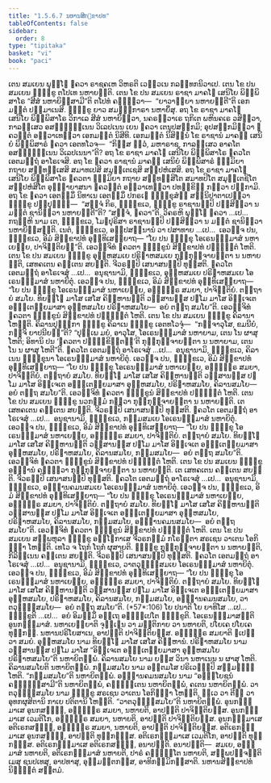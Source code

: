 ```yaml
---
title: "1.5.6.7 ນຫານສິກ຺ຂາປທ"
tableOfContents: false
sidebar:
  order: 8
type: "tipitaka"
basket: "vi"
book: "paci"
---
```



<DynamicBreadcrumb />

<Division number="357" book="paci">

<Paragraph number="1088" book="paci">
ເຕນ ສມເຍນ ພຸທ຺ໂຘ ຠຄວາ ຣາຊຄເຫ ວິຫຣຕິ ເວຬຸວເນ ກລນ຺ທກນິວາເປ. ເຕນ ໂຂ ປນ ສມເຍນ ຠິກ຺ຂູ ຕໂປເທ ນຫາຍນ຺ຕິ. ເຕນ ໂຂ ປນ ສມເຍນ ຣາຊາ ມາຄໂຘ ເສນິໂຍ ພິມ຺ພິສາໂຣ “ສີສໍ ນຫາຍິສ຺ສາມີ”ຕິ ຕໂປທໍ ຄນ຺ຕ຺ວາ—  “ຍາວາຍ຺ຍາ ນຫາຍນ຺ຕີ”ຕິ ເອກມນ຺ຕໍ ປຏິມາເນສິ. ຠິກ຺ຂູ ຍາວ ສມນ຺ຘກາຣາ ນຫາຍິໍສຸ. ອຖ ໂຂ ຣາຊາ ມາຄໂຘ ເສນິໂຍ ພິມ຺ພິສາໂຣ ວິກາເລ ສີສໍ ນຫາຍິຕ຺ວາ, ນຄຣທ຺ວາເຣ ຖກິເຕ ພຫິນຄເຣ ວສິຕ຺ວາ, ກາລສ຺ເສວ ອສມ຺ຠິນ຺ເນນ ວິເລປເນນ ເຍນ ຠຄວາ ເຕນຸປສງ຺ກມິ; ອຸປສງ຺ກມິຕ຺ວາ ຠຄວນ຺ຕໍ ອຠິວາເທຕ຺ວາ ເອກມນ຺ຕໍ ນິສີທິ. ເອກມນ຺ຕໍ ນິສິນ຺ນໍ ໂຂ ຣາຊານໍ ມາຄຘໍ ເສນິຍໍ ພິມ຺ພິສາຣໍ ຠຄວາ ເອຕທໂວຈ—  “ກິສ຺ສ ຕ຺ວໍ, ມຫາຣາຊ, ກາລສ຺ເສວ ອາຄໂຕ ອສມ຺ຠິນ຺ເນນ ວິເລປເນນາ”ຕິ? ອຖ ໂຂ ຣາຊາ ມາຄໂຘ ເສນິໂຍ ພິມ຺ພິສາໂຣ ຠຄວໂຕ ເອຕມຕ຺ຖໍ ອາໂຣເຈສິ. ອຖ ໂຂ ຠຄວາ ຣາຊານໍ ມາຄຘໍ ເສນິຍໍ ພິມ຺ພິສາຣໍ ຘມ຺ມິຍາ ກຖາຍ ສນ຺ທສ຺ເສສິ ສມາທເປສິ ສມຸຕ຺ເຕເຊສິ ສມ຺ປຫໍເສສິ. ອຖ ໂຂ ຣາຊາ ມາຄໂຘ ເສນິໂຍ ພິມ຺ພິສາໂຣ ຠຄວຕາ ຘມ຺ມິຍາ ກຖາຍ ສນ຺ທສ຺ສິໂຕ ສມາທປິໂຕ ສມຸຕ຺ເຕຊິໂຕ ສມ຺ປຫໍສິໂຕ ອຸຏ຺ຐາຍາສນາ ຠຄວນ຺ຕໍ ອຠິວາເທຕ຺ວາ ປທກ຺ຂິຓໍ ກຕ຺ວາ ປກ຺ກາມິ.
</Paragraph>

<Paragraph number="1089" book="paci">
ອຖ ໂຂ ຠຄວາ ເອຕສ຺ມິໍ ນິທາເນ ເອຕສ຺ມິໍ ປກຣເຓ ຠິກ຺ຂຸສໍຆໍ ສນ຺ນິປາຕາເປຕ຺ວາ ຠິກ຺ຂູ ປຏິປຸຈ຺ຉິ—  “ສຈ຺ຈໍ ກິຣ, ຠິກ຺ຂເວ, ຠິກ຺ຂູ ຣາຊານມ຺ປິ ປສ຺ສິຕ຺ວາ ນ ມຕ຺ຕໍ ຊານິຕ຺ວາ ນຫາຍນ຺ຕີ”ຕິ? “ສຈ຺ຈໍ, ຠຄວາ”ຕິ. ວິຄຣຫິ ພຸທ຺ໂຘ ຠຄວາ …ເປ…  ກຖຎ຺ຫິ ນາມ ເຕ, ຠິກ຺ຂເວ, ໂມຆປຸຣິສາ ຣາຊານມ຺ປິ ປສ຺ສິຕ຺ວາ ນ ມຕ຺ຕໍ ຊານິຕ຺ວາ ນຫາຍິສ຺ສນ຺ຕິ. ເນຕໍ, ຠິກ຺ຂເວ, ອປ຺ປສນ຺ນານໍ ວາ ປສາທາຍ …ເປ…  ເອວຎ຺ຈ ປນ, ຠິກ຺ຂເວ, ອິມໍ ສິກ຺ຂາປທໍ ອຸທ຺ທິເສຍ຺ຍາຖ—
</Paragraph>

<Paragraph number="1090" book="paci">
<Emphasis>“ໂຍ ປນ ຠິກ຺ຂຸ ໂອເຣນທ຺ຘມາສໍ ນຫາເຍຍ຺ຍ, ປາຈິຕ຺ຕິຍນ຺”</Emphasis>ຕິ.
</Paragraph>

<Paragraph number="1091" book="paci">
ເອວຎ຺ຈິທໍ ຠຄວຕາ ຠິກ຺ຂູນໍ ສິກ຺ຂາປທໍ ປຎ຺ຎຕ຺ຕໍ ໂຫຕິ.
</Paragraph>

</Division>
<Division number="358" book="paci">

<Paragraph number="1092" book="paci">
ເຕນ ໂຂ ປນ ສມເຍນ ຠິກ຺ຂູ ອຸຓ຺ຫສມເຍ ປຣິຬາຫສມເຍ ກຸກ຺ກຸຈ຺ຈາຍນ຺ຕາ ນ ນຫາຍນ຺ຕິ, ເສທຄເຕນ ຄຕ຺ເຕນ ສຍນ຺ຕິ. ຈີວຣມ຺ປິ ເສນາສນມ຺ປິ ທຸສ຺ສຕິ. ຠຄວໂຕ ເອຕມຕ຺ຖໍ ອາໂຣເຈສຸໍ …ເປ…  ອນຸຊານາມິ, ຠິກ຺ຂເວ, ອຸຓ຺ຫສມເຍ ປຣິຬາຫສມເຍ ໂອເຣນທ຺ຘມາສໍ ນຫາຍິຕຸໍ. ເອວຎ຺ຈ ປນ, ຠິກ຺ຂເວ, ອິມໍ ສິກ຺ຂາປທໍ ອຸທ຺ທິເສຍ຺ຍາຖ—
</Paragraph>

<Paragraph number="1093" book="paci">
<Emphasis>“ໂຍ ປນ ຠິກ຺ຂຸ ໂອເຣນທ຺ຘມາສໍ ນຫາເຍຍ຺ຍ, ອຎ຺ຎຕ຺ຣ ສມຍາ, ປາຈິຕ຺ຕິຍໍ. ຕຕ຺ຖາຍໍ ສມໂຍ. ທິຍຑ຺ໂຒ ມາໂສ ເສໂສ ຄິມ຺ຫານນ຺ຕິ ວສ຺ສານສ຺ສ ປຐໂມ ມາໂສ ອິຈ຺ເຈເຕ ອຑ຺ຒເຕຍ຺ຍມາສາ ອຸຓ຺ຫສມໂຍ ປຣິຬາຫສມໂຍ—  ອຍໍ ຕຕ຺ຖ ສມໂຍ”</Emphasis>ຕິ.
</Paragraph>

<Paragraph number="1094" book="paci">
ເອວຎ຺ຈິທໍ ຠຄວຕາ ຠິກ຺ຂູນໍ ສິກ຺ຂາປທໍ ປຎ຺ຎຕ຺ຕໍ ໂຫຕິ.
</Paragraph>

</Division>
<Division number="359" book="paci">

<Paragraph number="1095" book="paci">
ເຕນ ໂຂ ປນ ສມເຍນ ຠິກ຺ຂູ ຄິລານາ ໂຫນ຺ຕິ. ຄິລານປຸຈ຺ຉກາ ຠິກ຺ຂູ ຄິລາເນ ຠິກ຺ຂູ ເອຕທໂວຈຸໍ—  “ກຈ຺ຈາວຸໂສ, ຂມນີຍໍ, ກຈ຺ຈິ ຍາປນີຍນ຺”ຕິ? “ປຸພ຺ເພ ມຍໍ, ອາວຸໂສ, ໂອເຣນທ຺ຘມາສໍ ນຫາຍາມ, ເຕນ ໂນ ຜາສຸ ໂຫຕິ; ອິທານິ ປນ ‘ຠຄວຕາ ປຏິກ຺ຂິຕ຺ຕນ຺’ຕິ ກຸກ຺ກຸຈ຺ຈາຍນ຺ຕາ ນ ນຫາຍາມ, ເຕນ ໂນ ນ ຜາສຸ ໂຫຕີ”ຕິ. ຠຄວໂຕ ເອຕມຕ຺ຖໍ ອາໂຣເຈສຸໍ …ເປ…  ອນຸຊານາມິ, ຠິກ຺ຂເວ, ຄິລາເນນ ຠິກ຺ຂຸນາ ໂອເຣນທ຺ຘມາສໍ ນຫາຍິຕຸໍ. ເອວຎ຺ຈ ປນ, ຠິກ຺ຂເວ, ອິມໍ ສິກ຺ຂາປທໍ ອຸທ຺ທິເສຍ຺ຍາຖ—
</Paragraph>

<Paragraph number="1096" book="paci">
<Emphasis>“ໂຍ ປນ ຠິກ຺ຂຸ ໂອເຣນທ຺ຘມາສໍ ນຫາເຍຍ຺ຍ, ອຎ຺ຎຕ຺ຣ ສມຍາ, ປາຈິຕ຺ຕິຍໍ. ຕຕ຺ຖາຍໍ ສມໂຍ. ທິຍຑ຺ໂຒ ມາໂສ ເສໂສ ຄິມ຺ຫານນ຺ຕິ ວສ຺ສານສ຺ສ ປຐໂມ ມາໂສ ອິຈ຺ເຈເຕ ອຑ຺ຒເຕຍ຺ຍມາສາ ອຸຓ຺ຫສມໂຍ, ປຣິຬາຫສມໂຍ, ຄິລານສມໂຍ—  ອຍໍ ຕຕ຺ຖ ສມໂຍ”</Emphasis>ຕິ.
</Paragraph>

<Paragraph number="1097" book="paci">
ເອວຎ຺ຈິທໍ ຠຄວຕາ ຠິກ຺ຂູນໍ ສິກ຺ຂາປທໍ ປຎ຺ຎຕ຺ຕໍ ໂຫຕິ.
</Paragraph>

</Division>
<Division number="360" book="paci">

<Paragraph number="1098" book="paci">
ເຕນ ໂຂ ປນ ສມເຍນ ຠິກ຺ຂູ ນວກມ຺ມໍ ກຕ຺ວາ ກຸກ຺ກຸຈ຺ຈາຍນ຺ຕາ ນ ນຫາຍນ຺ຕິ. ເຕ ເສທຄເຕນ ຄຕ຺ເຕນ ສຍນ຺ຕິ. ຈີວຣມ຺ປິ ເສນາສນມ຺ປິ ທຸສ຺ສຕິ. ຠຄວໂຕ ເອຕມຕ຺ຖໍ ອາໂຣເຈສຸໍ …ເປ…  ອນຸຊານາມິ, ຠິກ຺ຂເວ, ກມ຺ມສມເຍ ໂອເຣນທ຺ຘມາສໍ ນຫາຍິຕຸໍ. ເອວຎ຺ຈ ປນ, ຠິກ຺ຂເວ, ອິມໍ ສິກ຺ຂາປທໍ ອຸທ຺ທິເສຍ຺ຍາຖ—
</Paragraph>

<Paragraph number="1099" book="paci">
<Emphasis>“ໂຍ ປນ ຠິກ຺ຂຸ ໂອເຣນທ຺ຘມາສໍ ນຫາເຍຍ຺ຍ, ອຎ຺ຎຕ຺ຣ ສມຍາ, ປາຈິຕ຺ຕິຍໍ. ຕຕ຺ຖາຍໍ ສມໂຍ. ທິຍຑ຺ໂຒ ມາໂສ ເສໂສ ຄິມ຺ຫານນ຺ຕິ ວສ຺ສານສ຺ສ ປຐໂມ ມາໂສ ອິຈ຺ເຈເຕ ອຑ຺ຒເຕຍ຺ຍມາສາ ອຸຓ຺ຫສມໂຍ, ປຣິຬາຫສມໂຍ, ຄິລານສມໂຍ, ກມ຺ມສມໂຍ—  ອຍໍ ຕຕ຺ຖ ສມໂຍ”</Emphasis>ຕິ.
</Paragraph>

<Paragraph number="1100" book="paci">
ເອວຎ຺ຈິທໍ ຠຄວຕາ ຠິກ຺ຂູນໍ ສິກ຺ຂາປທໍ ປຎ຺ຎຕ຺ຕໍ ໂຫຕິ.
</Paragraph>

</Division>
<Division number="361" book="paci">

<Paragraph number="1101" book="paci">
ເຕນ ໂຂ ປນ ສມເຍນ ຠິກ຺ຂູ ອທ຺ຘານໍ ຄນ຺ຕ຺ວາ ກຸກ຺ກຸຈ຺ຈາຍນ຺ຕາ ນ ນຫາຍນ຺ຕິ. ເຕ ເສທຄເຕນ ຄຕ຺ເຕນ ສຍນ຺ຕິ. ຈີວຣມ຺ປິ ເສນາສນມ຺ປິ ທຸສ຺ສຕິ. ຠຄວໂຕ ເອຕມຕ຺ຖໍ ອາໂຣເຈສຸໍ …ເປ…  ອນຸຊານາມິ, ຠິກ຺ຂເວ, ອທ຺ຘານຄມນສມເຍ ໂອເຣນທ຺ຘມາສໍ ນຫາຍິຕຸໍ. ເອວຎ຺ຈ ປນ, ຠິກ຺ຂເວ, ອິມໍ ສິກ຺ຂາປທໍ ອຸທ຺ທິເສຍ຺ຍາຖ—
</Paragraph>

<Paragraph number="1102" book="paci">
<Emphasis>“ໂຍ ປນ ຠິກ຺ຂຸ ໂອເຣນທ຺ຘມາສໍ ນຫາເຍຍ຺ຍ, ອຎ຺ຎຕ຺ຣ ສມຍາ, ປາຈິຕ຺ຕິຍໍ. ຕຕ຺ຖາຍໍ ສມໂຍ. ທິຍຑ຺ໂຒ ມາໂສ ເສໂສ ຄິມ຺ຫານນ຺ຕິ ວສ຺ສານສ຺ສ ປຐໂມ ມາໂສ ອິຈ຺ເຈເຕ ອຑ຺ຒເຕຍ຺ຍມາສາ ອຸຓ຺ຫສມໂຍ, ປຣິຬາຫສມໂຍ, ຄິລານສມໂຍ, ກມ຺ມສມໂຍ, ອທ຺ຘານຄມນສມໂຍ—  ອຍໍ ຕຕ຺ຖ ສມໂຍ”</Emphasis>ຕິ.
</Paragraph>

<Paragraph number="1103" book="paci">
ເອວຎ຺ຈິທໍ ຠຄວຕາ ຠິກ຺ຂູນໍ ສິກ຺ຂາປທໍ ປຎ຺ຎຕ຺ຕໍ ໂຫຕິ.
</Paragraph>

</Division>
<Division number="362" book="paci">

<Paragraph number="1104" book="paci">
ເຕນ ໂຂ ປນ ສມເຍນ ສມ຺ພຫຸລາ ຠິກ຺ຂູ ອຊ຺ໂຌກາເສ ຈີວຣກມ຺ມໍ ກໂຣນ຺ຕາ ສຣເຊນ ວາເຕນ ໂອກິຓ຺ຓາ ໂຫນ຺ຕິ. ເທໂວ ຈ ໂຖກໍ ໂຖກໍ ຜຸສາຍຕິ. ຠິກ຺ຂູ ກຸກ຺ກຸຈ຺ຈາຍນ຺ຕາ ນ ນຫາຍນ຺ຕິ, ກິລິນ຺ເນນ ຄຕ຺ເຕນ ສຍນ຺ຕິ. ຈີວຣມ຺ປິ ເສນາສນມ຺ປິ ທຸສ຺ສຕິ. ຠຄວໂຕ ເອຕມຕ຺ຖໍ ອາໂຣເຈສຸໍ …ເປ…  ອນຸຊານາມິ, ຠິກ຺ຂເວ, ວາຕວຸຏ຺ຐິສມເຍ ໂອເຣນທ຺ຘມາສໍ ນຫາຍິຕຸໍ. ເອວຎ຺ຈ ປນ, ຠິກ຺ຂເວ, ອິມໍ ສິກ຺ຂາປທໍ ອຸທ຺ທິເສຍ຺ຍາຖ—
</Paragraph>

</Division>
<Division number="363" book="paci">

<Paragraph number="1105" book="paci">
<Emphasis>“ໂຍ ປນ ຠິກ຺ຂຸ ໂອເຣນທ຺ຘມາສໍ ນຫາເຍຍ຺ຍ, ອຎ຺ຎຕ຺ຣ ສມຍາ, ປາຈິຕ຺ຕິຍໍ. ຕຕ຺ຖາຍໍ ສມໂຍ. ທິຍຑ຺ໂຒ ມາໂສ ເສໂສ ຄິມ຺ຫານນ຺ຕິ ວສ຺ສານສ຺ສ ປຐໂມ ມາໂສ ອິຈ຺ເຈເຕ ອຑ຺ຒເຕຍ຺ຍມາສາ ອຸຓ຺ຫສມໂຍ, ປຣິຬາຫສມໂຍ, ຄິລານສມໂຍ, ກມ຺ມສມໂຍ, ອທ຺ຘານຄມນສມໂຍ, ວາຕວຸຏ຺ຐິສມໂຍ—  ອຍໍ ຕຕ຺ຖ ສມໂຍ”</Emphasis>ຕິ. (*57*:<Emphasis>106</Emphasis>)
</Paragraph>

</Division>
<Division number="364" book="paci">

<Paragraph number="1106" book="paci">
<Emphasis>ໂຍ ປນາ</Emphasis>ຕິ ໂຍ ຍາທິໂສ …ເປ…  <Emphasis>ຠິກ຺ຂູ</Emphasis>ຕິ …ເປ…  ອຍໍ ອິມສ຺ມິໍ ອຕ຺ເຖ ອຘິປ຺ເປໂຕ ຠິກ຺ຂູຕິ.
</Paragraph>

<Paragraph number="1107" book="paci">
<Emphasis>ໂອເຣນທ຺ຘມາສນ຺</Emphasis>ຕິ ອູນກທ຺ຘມາສໍ.
</Paragraph>

<Paragraph number="1108" book="paci">
<Emphasis>ນຫາເຍຍ຺ຍາ</Emphasis>ຕິ ຈຸຓ຺ເຓນ ວາ ມຕ຺ຕິກາຍ ວາ ນຫາຍຕິ, ປໂຍເຄ ປໂຍເຄ ທຸກ຺ກຏໍ. ນຫານປຣິໂຍສາເນ, ອາປຕ຺ຕິ ປາຈິຕ຺ຕິຍສ຺ສ.
</Paragraph>

<Paragraph number="1109" book="paci">
<Emphasis>ອຎ຺ຎຕ຺ຣ ສມຍາ</Emphasis>ຕິ ຐເປຕ຺ວາ ສມຍໍ.
</Paragraph>

<Paragraph number="1110" book="paci">
<Emphasis>ອຸຓ຺ຫສມໂຍ</Emphasis> ນາມ ທິຍຑ຺ໂຒ ມາໂສ ເສໂສ ຄິມ຺ຫານໍ. <Emphasis>ປຣິຬາຫສມໂຍ</Emphasis> ນາມ ວສ຺ສານສ຺ສ ປຐໂມ ມາໂສ “ອິຈ຺ເຈເຕ ອຑ຺ຒເຕຍ຺ຍມາສາ ອຸຓ຺ຫສມໂຍ ປຣິຬາຫສມໂຍ”ຕິ ນຫາຍິຕພ຺ພໍ.
</Paragraph>

<Paragraph number="1111" book="paci">
<Emphasis>ຄິລານສມໂຍ</Emphasis> ນາມ ຍສ຺ສ ວິນາ ນຫາເນນ ນ ຜາສຸ ໂຫຕິ. ຄິລານສມໂຍຕິ ນຫາຍິຕພ຺ພໍ.
</Paragraph>

<Paragraph number="1112" book="paci">
<Emphasis>ກມ຺ມສມໂຍ</Emphasis> ນາມ ອນ຺ຕມໂສ ປຣິເວຓມ຺ປິ ສມ຺ມຏ຺ຐໍ ໂຫຕິ. “ກມ຺ມສມໂຍ”ຕິ ນຫາຍິຕພ຺ພໍ.
</Paragraph>

<Paragraph number="1113" book="paci">
<Emphasis>ອທ຺ຘານຄມນສມໂຍ</Emphasis> ນາມ “ອທ຺ຘໂຍຊນໍ ຄຈ຺ຉິສ຺ສາມີ”ຕິ ນຫາຍິຕພ຺ພໍ, ຄຈ຺ຉນ຺ເຕນ ນຫາຍິຕພ຺ພໍ, ຄເຕນ ນຫາຍິຕພ຺ພໍ.
</Paragraph>

<Paragraph number="1114" book="paci">
<Emphasis>ວາຕວຸຏ຺ຐິສມໂຍ</Emphasis> ນາມ ຠິກ຺ຂູ ສຣເຊນ ວາເຕນ ໂອກິຓ຺ຓາ ໂຫນ຺ຕິ, ທ຺ເວ ວາ ຕີຓິ ວາ ອຸທກຜຸສິຕານິ ກາເຍ ປຕິຕານິ ໂຫນ຺ຕິ. “ວາຕວຸຏ຺ຐິສມໂຍ”ຕິ ນຫາຍິຕພ຺ພໍ.
</Paragraph>

</Division>
<Division number="365" book="paci">

<Paragraph number="1115" book="paci">
ອູນກທ຺ຘມາເສ ອູນກສຎ຺ຎີ, ອຎ຺ຎຕ຺ຣ ສມຍາ, ນຫາຍຕິ, ອາປຕ຺ຕິ ປາຈິຕ຺ຕິຍສ຺ສ. ອູນກທ຺ຘມາເສ ເວມຕິໂກ, ອຎ຺ຎຕ຺ຣ ສມຍາ, ນຫາຍຕິ, ອາປຕ຺ຕິ ປາຈິຕ຺ຕິຍສ຺ສ. ອູນກທ຺ຘມາເສ ອຕິເຣກສຎ຺ຎີ, ອຎ຺ຎຕ຺ຣ ສມຍາ, ນຫາຍຕິ, ອາປຕ຺ຕິ ປາຈິຕ຺ຕິຍສ຺ສ.
</Paragraph>

<Paragraph number="1116" book="paci">
ອຕິເຣກທ຺ຘມາເສ ອູນກສຎ຺ຎີ, ອາປຕ຺ຕິ ທຸກ຺ກຏສ຺ສ. ອຕິເຣກທ຺ຘມາເສ ເວມຕິໂກ, ອາປຕ຺ຕິ ທຸກ຺ກຏສ຺ສ. ອຕິເຣກທ຺ຘມາເສ ອຕິເຣກສຎ຺ຎີ, ອນາປຕ຺ຕິ.
</Paragraph>

</Division>
<Division number="366" book="paci">

<Paragraph number="1117" book="paci">
ອນາປຕ຺ຕິ—  ສມເຍ, ອທ຺ຘມາສໍ ນຫາຍຕິ, ອຕິເຣກທ຺ຘມາສໍ ນຫາຍຕິ, ປາຣໍ ຄຈ຺ຉນ຺ໂຕ ນຫາຍຕິ, ສພ຺ພປຈ຺ຈນ຺ຕິເມສຸ ຊນປເທສຸ, ອາປທາສຸ, ອຸມ຺ມຕ຺ຕກສ຺ສ, ອາທິກມ຺ມິກສ຺ສາຕິ.

</Paragraph>
</Division>

<Paragraph number="1118" type="center" book="paci">
ນຫານສິກ຺ຂາປທໍ ນິຏ຺ຐິຕໍ ສຕ຺ຕມໍ.
</Paragraph>